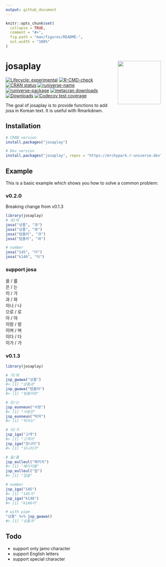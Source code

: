 ```yaml
---
output: github_document
---
```


<!-- README.md is generated from README.Rmd. Please edit that file -->

```r
knitr::opts_chunk$set(
  collapse = TRUE,
  comment = "#>",
  fig.path = "man/figures/README-",
  out.width = "100%"
)
```

# josaplay [<img src="man/figures/logo.png" align="right" height=140/>](https://mrchypark.github.io/josaplay/index.html)
 
<!-- badges: start -->
[![Lifecycle: experimental](https://img.shields.io/badge/lifecycle-experimental-orange.svg)](https://lifecycle.r-lib.org/articles/stages.html#experimental)
[![R-CMD-check](https://github.com/mrchypark/josaplay/workflows/R-CMD-check/badge.svg)](https://github.com/mrchypark/josaplay/actions)
[![CRAN status](https://www.r-pkg.org/badges/version/josaplay)](https://CRAN.R-project.org/package=josaplay)
[![runiverse-name](https://mrchypark.r-universe.dev/badges/:name)](https://mrchypark.r-universe.dev/)
[![runiverse-package](https://mrchypark.r-universe.dev/badges/josaplay)](https://mrchypark.r-universe.dev/ui#packages)
[![metacran downloads](https://cranlogs.r-pkg.org/badges/josaplay)](https://cran.r-project.org/package=josaplay)
[![Downloads](https://cranlogs.r-pkg.org/badges/grand-total/josaplay)](https://cran.rstudio.com/package=josaplay)
[![Codecov test coverage](https://codecov.io/gh/mrchypark/josaplay/branch/main/graph/badge.svg)](https://app.codecov.io/gh/mrchypark/josaplay?branch=main)
<!-- badges: end -->

The goal of josaplay is to provide functions to add josa in Korean text. It is useful with Rmarkdown.

## Installation

```r
# CRAN version
install.packages("josaplay")

# Dev version
install.packages("josaplay", repos = "https://mrchypark.r-universe.dev")
```

## Example

This is a basic example which shows you how to solve a common problem:

### v0.2.0

Breaking change from v0.1.3

```r
library(josaplay)
# 과/와
josa("상품", "과")
josa("상품", "와")
josa("텀블러", "과")
josa("텀블러", "와")

# number
josa("145", "이")
josa("k146", "이")
```

### support josa

 을 / 를    
 은 / 는    
 이 / 가    
 과 / 와    
 이나 / 나    
 으로 / 로    
 아 / 야    
 이랑 / 랑    
 이며 / 며    
 이다 / 다    
 이가 / 가    

### v0.1.3

``` r
library(josaplay)

# 가/와
jsp_gwawa("상품")
#> [1] "상품과"
jsp_gwawa("텀블러")
#> [1] "텀블러와"

# 은/는
jsp_eunneun("사랑")
#> [1] "사랑은"
jsp_eunneun("탁자")
#> [1] "탁자는"

# 이/가
jsp_iga("고객")
#> [1] "고객이"
jsp_iga("모니터")
#> [1] "모니터가"

# 을/를
jsp_eulleul("패키지")
#> [1] "패키지를"
jsp_eulleul("컵")
#> [1] "컵을"

# number
jsp_iga("145")
#> [1] "145가"
jsp_iga("k146")
#> [1] "k146이"

# with pipe
"상품" %>% jsp_gwawa()
#> [1] "상품과"
```

## Todo

- support only jamo character
- support English letters
- support special character

